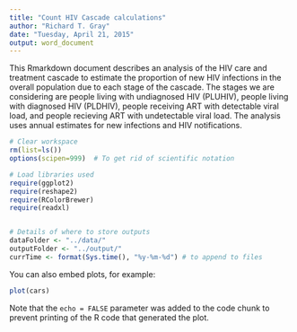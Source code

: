 ```yaml
---
title: "Count HIV Cascade calculations"
author: "Richard T. Gray"
date: "Tuesday, April 21, 2015"
output: word_document
---
```


This Rmarkdown document describes an analysis of the HIV care and treatment cascade to estimate the proportion of new HIV infections in the overall population due to each stage of the cascade. The stages we are considering are people living with undiagnosed HIV (PLUHIV), people living with diagnosed HIV (PLDHIV), people receiving ART with detectable viral load, and people recieving ART with undetectable viral load. The analysis uses annual estimates for new infections and HIV notifications. 


```r
# Clear workspace
rm(list=ls()) 
options(scipen=999)  # To get rid of scientific notation

# Load libraries used
require(ggplot2)
require(reshape2)
require(RColorBrewer)
require(readxl)


# Details of where to store outputs
dataFolder <- "../data/"
outputFolder <- "../output/"
currTime <- format(Sys.time(), "%y-%m-%d") # to append to files
```

You can also embed plots, for example:

```r
plot(cars)
```

Note that the `echo = FALSE` parameter was added to the code chunk to prevent printing of the R code that generated the plot.
